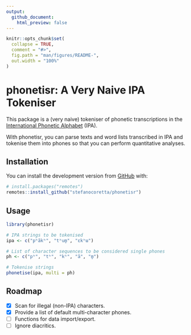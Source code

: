 ```yaml
---
output:
  github_document:
    html_preview: false
---
```


<!-- README.md is generated from README.Rmd. Please edit that file -->

```r
knitr::opts_chunk$set(
  collapse = TRUE,
  comment = "#>",
  fig.path = "man/figures/README-",
  out.width = "100%"
)
```

# phonetisr: A Very Naive IPA Tokeniser

<!-- badges: start -->
<!-- badges: end -->

This package is a (very naive) tokeniser of phonetic transcriptions in the [International Phonetic Alphabet](https://www.internationalphoneticassociation.org/content/ipa-chart) (IPA).

With phonetisr, you can parse texts and word lists transcribed in IPA and tokenise them into phones so that you can perform quantitative analyses.

## Installation

You can install the development version from [GitHub](https://github.com/) with:

``` r
# install.packages("remotes")
remotes::install_github("stefanocoretta/phonetisr")
```

## Usage

``` r
library(phonetisr)

# IPA strings to be tokenised
ipa <- c("pʰãkʰ", "tʰum̥", "ɛkʰɯ")

# List of character sequences to be considered single phones
ph <- c("pʰ", "tʰ", "kʰ", "ã", "m̥")

# Tokenise strings
phonetise(ipa, multi = ph)
```

## Roadmap

- [x] Scan for illegal (non-IPA) characters.
- [x] Provide a list of default multi-character phones.
- [ ] Functions for data import/export.
- [ ] Ignore diacritics.
